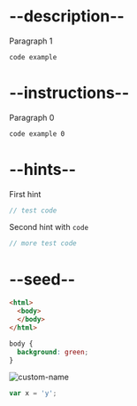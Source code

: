
# --description--

Paragraph 1

```html
code example
```

# --instructions--

Paragraph 0

```html
code example 0
```

# --hints--

First hint

```js
// test code
```

Second hint with <code>code</code>

```js
// more test code
```


# --seed--

```html
<html>
  <body>
  </body>
</html>
```

```css
body {
  background: green;
}
```

![custom-name]()

```js
var x = 'y';
```

<Script />
